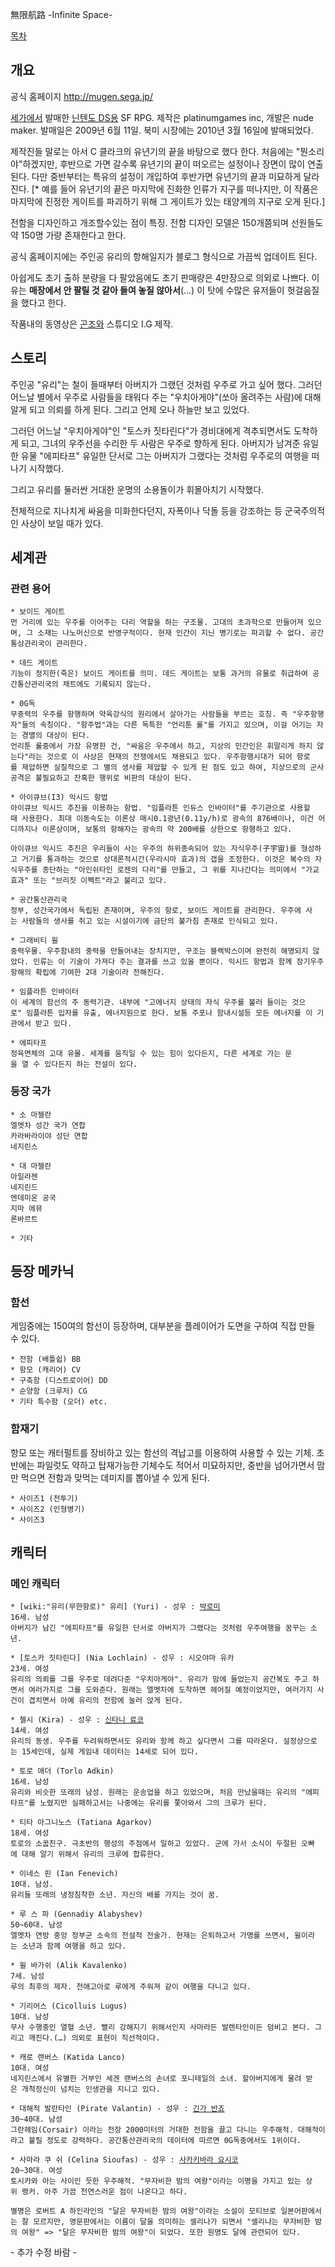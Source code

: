 無限航路 -Infinite Space-

[[목차]]
== 개요 ==
공식 홈페이지 [[http://mugen.sega.jp/]]

[[세가]]에서 발매한 [[닌텐도 DS]]용 SF RPG. 제작은 platinumgames inc, 개발은 nude maker. 발매일은 2009년 6월 11일. 북미 시장에는 2010년 3월 16일에 발매되었다.

제작진들 말로는 아서 C 클라크의 유년기의 끝을 바탕으로 했다 한다. 처음에는 "뭔소리야"하겠지만, 후반으로 가면 갈수록 유년기의 끝이 떠오르는 설정이나 장면이 많이 연출된다. 다만 중반부터는 특유의 설정이 개입하여 후반가면 유년기의 끝과 미묘하게 달라진다. [* 예를 들어 유년기의 끝은 마지막에 진화한 인류가 지구를 떠나지만, 이 작품은 마지막에 진정한 게이트를 파괴하기 위해 그 게이트가 있는 태양계의 지구로 오게 된다.]

전함을 디자인하고 개조할수있는 점이 특징. 전함 디자인 모델은 150개쯤되며 선원들도 약 150명 가량 존재한다고 한다.

공식 홈페이지에는 주인공 유리의 항해일지가 블로그 형식으로 가끔씩 업데이트 된다. 

아쉽게도 초기 출하 분량을 다 팔았음에도 초기 판매량은 4만장으로 의외로 나쁘다. 이유는 '''매장에서 안 팔릴 것 같아 들여 놓질 않아서'''(…) 이 탓에 수많은 유저들이 헛걸음질을 했다고 한다.

작품내의 동영상은 [[곤조]]와 스튜디오 I.G 제작.

== 스토리 ==
주인공 "유리"는 철이 들때부터 아버지가 그랬던 것처럼 우주로 가고 싶어 했다. 그러던 어느날 별에서 우주로 사람들을 태워다 주는 "우치아게야"(쏘아 올려주는 사람)에 대해 알게 되고 의뢰를 하게 된다. 그리고 언제 오나 하늘만 보고 있었다.

그러던 어느날 "우치아게야"인 "토스카 짓타린다"가 경비대에게 격추되면서도 도착하게 되고, 그녀의 우주선을 수리한 두 사람은 우주로 향하게 된다. 아버지가 남겨준 유일한 유물 "에피타프" 유일한 단서로 그는 아버지가 그랬다는 것처럼 우주로의 여행을 떠나기 시작했다. 

그리고 유리를 둘러싼 거대한 운명의 소용돌이가 휘몰아치기 시작했다.

전체적으로 지나치게 싸움을 미화한다던지, 자폭이나 닥돌 등을 강조하는 등 군국주의적인 사상이 보일 때가 있다.

== 세계관 ==
=== 관련 용어 === 
 * 보이드 게이트
 먼 거리에 있는 우주를 이어주는 다리 역할을 하는 구조물. 고대의 초과학으로 만들어져 있으며, 그 소재는 나노머신으로 반영구적이다. 현재 인간이 지닌 병기로는 파괴할 수 없다. 공간통상관리국이 관리한다.

 * 데드 게이트
 기능이 정지한(죽은) 보이드 게이트를 의미. 데드 게이트는 보통 과거의 유물로 취급하여 공간통산관리국의 채트에도 기록되지 않는다.

 * 0G독
 무중력의 우주를 항행하며 약육강식의 원리에서 살아가는 사람들을 부르는 호칭. 즉 "우주항행자"들의 속칭이다. "항주법"과는 다른 독특한 "언리툰 룰"를 가지고 있으며, 이걸 어기는 자는 경멸의 대상이 된다.
 언리툰 룰중에서 가장 유명한 건, "싸움은 우주에서 하고, 지상의 민간인은 휘말리게 하지 않는다"라는 것으로 이 사상은 현재의 전쟁에서도 채용되고 있다. 우주항행시대가 되어 항로를 제압하면 실질적으로 그 별의 생사를 제압할 수 있게 된 점도 있고 하여, 지상으로의 군사공격은 불필요하고 잔혹한 행위로 비판의 대상이 된다.

 * 아이큐브(I3) 익시드 항법
 아이큐브 익시드 추진을 이용하는 항법. "임플라튼 인듀스 인바이터"를 주기관으로 사용할때 사용한다. 최대 이동속도는 이론상 매시0.1광년(0.11y/h)로 광속의 876배이나, 이건 어디까지나 이론상이며, 보통의 항해자는 광속의 약 200배를 상한으로 항행하고 있다.

 아이큐브 익시드 추진은 우리들이 사는 우주의 하위종속되어 있는 자식우주(子宇宙)를 형성하고 거기를 통과하는 것으로 상대론적시간(우라시마 효과)의 갭을 조정한다. 이것은 복수의 자식우주를 종단하는 "아인쉬타인 로젠의 다리"를 만들고, 그 위를 지나간다는 의미에서 "가교효과" 또는 "브리짓 이펙트"라고 불리고 있다.

 * 공간통산관리국
 정부, 성간국가에서 독립된 존재이며, 우주의 항로, 보이드 게이트를 관리한다. 우주에 사는 사람들의 생사를 쥐고 있는 시설이기에 금단의 불가침 존재로 인식되고 있다.

 * 그래비티 윌
 중력우물. 우주함내의 중력을 만들어내는 장치지만, 구조는 블랙박스이며 완전히 해명되지 않았다. 인류는 이 기술이 가져다 주는 결과를 쓰고 있을 뿐이다. 익시드 항법과 함께 장기우주항해의 확립에 기여한 2대 기술이라 전해진다.

 * 임플라튼 인바이터
 이 세계의 함선의 주 동력기관. 내부에 "고에너지 상태의 자식 우주를 불러 들이는 것으로" 임플라튼 입자를 유출, 에너지원으로 한다. 보통 주포나 함내시설등 모든 에너지를 이 기관에서 받고 있다.

 * 에피타프
 정육면체의 고대 유물. 세계를 움직일 수 있는 힘이 있다든지, 다른 세계로 가는 문을 열 수 있다든지 하는 전설이 있다.

=== 등장 국가 ===
 * 소 마젤란
 엘멧차 성간 국가 연합
 카라바라이야 성단 연합
 네지린스

 * 대 마젤란
 아일라젠
 네지린드
 엔데미온 공국
 지마 에뮤
 론바르트

 * 기타

== 등장 메카닉 ==
=== 함선 ===
게임중에는 150여의 함선이 등장하며, 대부분을 플레이어가 도면을 구하여 직접 만들 수 있다.

 * 전함 (배틀쉽) BB
 * 항모 (캐리어) CV
 * 구축함 (디스트로이어) DD
 * 순양함 (크루저) CG
 * 기타 특수함 (오더) etc.

=== 함재기 ===
항모 또는 캐터펄트를 장비하고 있는 함선의 격납고를 이용하여 사용할 수 있는 기체. 초반에는 파일럿도 약하고 탑재가능한 기체수도 적어서 미묘하지만, 중반을 넘어가면서 맘만 먹으면 전함과 맞먹는 데미지를 뽑아낼 수 있게 된다.

 * 사이즈1 (전투기)
 * 사이즈2 (인형병기)
 * 사이즈3

== 캐릭터 ==
=== 메인 캐릭터 ===
 * [wiki:"유리(무한항로)" 유리] (Yuri) - 성우 : [[박로미]]
 16세. 남성
 아버지가 남긴 "에피타프"를 유일한 단서로 아버지가 그랬다는 것처럼 우주여행을 꿈꾸는 소년.

 * [토스카 짓타린다] (Nia Lochlain) - 성우 : 시오야마 유카
 23세. 여성
 유리의 의뢰를 그를 우주로 데려다준 "우치아게야". 유리가 맘에 들었는지 공간복도 주고 하면서 여러가지로 그를 도와준다. 원래는 엘멧차에 도착하면 헤어질 예정이었지만, 여러가지 사건이 겹치면서 아예 유리의 전함에 눌러 앉게 된다.

 * 첼시 (Kira) - 성우 : [[신타니 료코]]
 14세. 여성
 유리의 동생. 우주를 두려워하면서도 유리와 함께 하고 싶다면서 그를 따라온다. 설정상으로는 15세인데, 실제 게임내 데이터는 14세로 되어 있다.

 * 토로 애더 (Torlo Adkin)
 16세. 남성
 유리와 비슷한 또래의 남성. 원래는 운송업을 하고 있었으며, 처음 만났을때는 유리의 "에피타프"를 노렸지만 실패하고서는 나중에는 유리를 쫓아와서 그의 크루가 된다.

 * 티타 아그니노스 (Tatiana Agarkov)
 18세. 여성
 토로의 소꿉친구. 극초반의 행성의 주점에서 일하고 있었다. 군에 가서 소식이 두절된 오빠에 대해 알기 위해서 유리의 크루에 합류한다.

 * 이네스 핀 (Ian Fenevich)
 10대. 남성.
 유리들 또래의 냉정침착한 소년. 자신의 배를 가지는 것이 꿈.

 * 루 스 파 (Gennadiy Alabyshev)
 50~60대. 남성
 엘멧차 연방 중앙 정부군 소속의 전설적 전술가. 현재는 은퇴하고서 가명를 쓰면서, 윌이라는 소년과 함께 여행을 하고 있다.

 * 윌 바가쉬 (Alik Kavalenko)
 7세. 남성
 루의 최후의 제자. 천애고아로 루에게 주워져 같이 여행을 다니고 있다.

 * 기리어스 (Cicolluis Lugus)
 10대. 남성
 무사 수행중인 열혈 소년. 빨리 강해지기 위해서인지 사마라든 발렌타인이든 덤비고 본다. 그리고 깨진다.(…) 의외로 표현이 직선적이다.

 * 캐로 랜버스 (Katida Lanco)
 10대. 여성
 네지린스에서 유별한 거부인 세겐 랜버스의 손녀로 포니테일의 소녀. 할아버지에게 물려 받은 개척정신이 넘치는 인생관을 지니고 있다.

 * 대해적 발란타인 (Pirate Valantin) - 성우 : [[긴가 반죠]]
 30~40대. 남성 
 그란헤임(Corsair) 이라는 전장 2000미터의 거대한 전함을 끌고 다니는 우주해적. 대해적이라고 불릴 정도로 강력하다. 공간통산관리국의 데이터에 따르면 0G독중에서도 1위이다.

 * 사마라 쿠 쉬 (Celina Sioufas) - 성우 : [[사카키바라 요시코]]
 20~30대. 여성 
 토시카와 아는 사이인 듯한 우주해적. "무자비한 밤의 여왕"이라는 이명을 가지고 있는 상위 랭커. 아주 가끔 천연스러운 점이 나온다고 하다.

 별명은 로버트 A 하인라인의 "달은 무자비한 밤의 여왕"이라는 소설이 모티브로 일본어판에서는 잘 모르지만, 영문판에서는 이름이 달을 의미하는 셀리나가 되면서 "셀리나는 무자비한 밤의 여왕" => "달은 무자비한 밤의 여왕"이 되었다. 또한 원명도 달에 관련되어 있다.


- 추가 수정 바람 -
